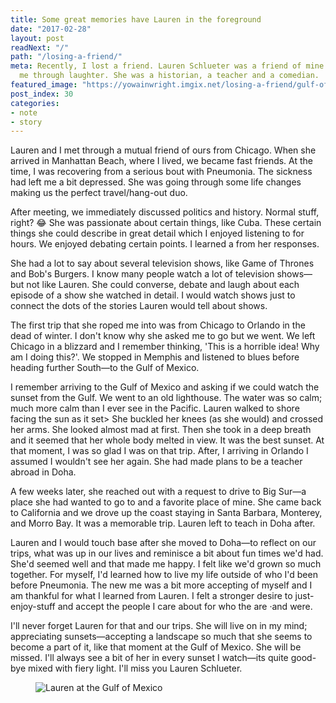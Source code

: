 ```yaml
---
title: Some great memories have Lauren in the foreground
date: "2017-02-28"
layout: post
readNext: "/"
path: "/losing-a-friend/"
meta: Recently, I lost a friend. Lauren Schlueter was a friend of mine who helped
  me through laughter. She was a historian, a teacher and a comedian.
featured_image: "https://yowainwright.imgix.net/losing-a-friend/gulf-of-mexico.jpg"
post_index: 30
categories:
- note
- story
---
```


Lauren and I met through a mutual friend of ours from Chicago. When she arrived in Manhattan Beach, where I lived, we became fast friends. At the time, I was recovering from a serious bout with Pneumonia. The sickness had left me a bit depressed. She was going through some life changes making us the perfect travel/hang-out duo.

After meeting, we immediately discussed politics and history. Normal stuff, right? 😂 She was passionate about certain things, like Cuba. These certain things she could describe in great detail which I enjoyed listening to for hours. We enjoyed debating certain points. I learned a from her responses. 

She had a lot to say about several television shows, like Game of Thrones and Bob's Burgers. I know many people watch a lot of television shows—but not like Lauren. She could converse, debate and laugh about each episode of a show she watched in detail. I would watch shows just to connect the dots of the stories Lauren would tell about shows. 

The first trip that she roped me into was from Chicago to Orlando in the dead of winter. I don't know why she asked me to go but we went. We left Chicago in a blizzard and I remember thinking, 'This is a horrible idea! Why am I doing this?'. We stopped in Memphis and listened to blues before heading further South—to the Gulf of Mexico. 

I remember arriving to the Gulf of Mexico and asking if we could watch the sunset from the Gulf. We went to an old lighthouse. The water was so calm; much more calm than I ever see in the Pacific. Lauren walked to shore facing the sun as it set> She buckled her knees (as she would) and crossed her arms. She looked almost mad at first. Then she took in a deep breath and it seemed that her whole body melted in view. It was the best sunset. At that moment, I was so glad I was on that trip. After, I arriving in Orlando I assumed I wouldn't see her again. She had made plans to be a teacher abroad in Doha. 

A few weeks later, she reached out with a request to drive to Big Sur—a place she had wanted to go to and a favorite place of mine. She came back to California and we drove up the coast staying in Santa Barbara, Monterey, and Morro Bay. It was a memorable trip. Lauren left to teach in Doha after. 

Lauren and I would touch base after she moved to Doha—to reflect on our trips, what was up in our lives and reminisce a bit about fun times we'd had. She'd seemed well and that made me happy. I felt like we'd grown so much together. For myself, I'd learned how to live my life outside of who I'd been before Pneumonia. The new me was a bit more accepting of myself and I am thankful for what I learned from Lauren. I felt a stronger desire to just-enjoy-stuff and accept the people I care about for who the are &middot;and were. 

I'll never forget Lauren for that and our trips. She will live on in my mind; appreciating sunsets—accepting a landscape so much that she seems to become a part of it, like that moment at the Gulf of Mexico. She will be missed. I'll always see a bit of her in every sunset I watch—its quite good-bye mixed with fiery light. I'll miss you Lauren Schlueter. 

<figure>
  <img src="https://yowainwright.imgix.net/losing-a-friend/gulf-of-mexico.jpg?w=800&h=800&crop=focalpoint&auto=format" alt="Lauren at the Gulf of Mexico" />
</figure>
